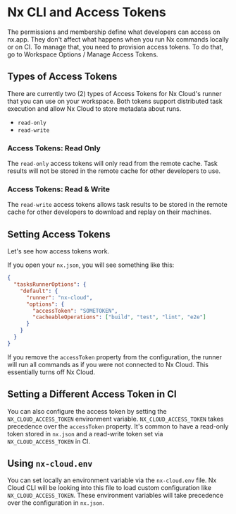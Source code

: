 # Nx CLI and Access Tokens

The permissions and membership define what developers can access on nx.app. They don't affect what happens when you run Nx commands locally or on CI. To manage that, you need to provision access tokens. To do that, go to Workspace Options / Manage Access Tokens.

## Types of Access Tokens

There are currently two (2) types of Access Tokens for Nx Cloud's runner that you can use on your workspace. Both tokens support distributed task execution and allow Nx Cloud to store metadata about runs.

- `read-only`
- `read-write`

### Access Tokens: Read Only

The `read-only` access tokens will only read from the remote cache. Task results will not be stored in the remote cache for other developers to use.

### Access Tokens: Read & Write

The `read-write` access tokens allows task results to be stored in the remote cache for other developers to download and replay on their machines.

## Setting Access Tokens

Let's see how access tokens work.

If you open your `nx.json`, you will see something like this:

```json
{
  "tasksRunnerOptions": {
    "default": {
      "runner": "nx-cloud",
      "options": {
        "accessToken": "SOMETOKEN",
        "cacheableOperations": ["build", "test", "lint", "e2e"]
      }
    }
  }
}
```

If you remove the `accessToken` property from the configuration, the runner will run all commands as if you were not connected to Nx Cloud. This essentially turns off Nx Cloud.

## Setting a Different Access Token in CI

You can also configure the access token by setting the `NX_CLOUD_ACCESS_TOKEN` environment variable. `NX_CLOUD_ACCESS_TOKEN` takes precedence over the `accessToken` property. It's common to have a read-only token stored in `nx.json` and a read-write token set via `NX_CLOUD_ACCESS_TOKEN` in CI.

## Using `nx-cloud.env`

You can set locally an environment variable via the `nx-cloud.env` file. Nx Cloud CLI will be looking into this file to load custom configuration like `NX_CLOUD_ACCESS_TOKEN`. These environment variables will take precedence over the configuration in `nx.json`.
